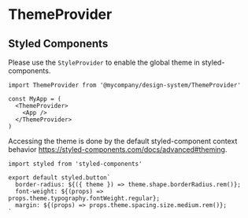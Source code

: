 
<Meta title="Helper/ThemeProvider" />

# ThemeProvider

## Styled Components

Please use the `StyleProvider` to enable the global theme in styled-components.

```tsx
import ThemeProvider from '@mycompany/design-system/ThemeProvider'

const MyApp = (
  <ThemeProvider>
    <App />
  </ThemeProvider>
)
```

Accessing the theme is done by the default styled-component context behavior https://styled-components.com/docs/advanced#theming.

```tsx
import styled from 'styled-components'

export default styled.button`
  border-radius: ${({ theme }) => theme.shape.borderRadius.rem()};
  font-weight: ${(props) => props.theme.typography.fontWeight.regular};
  margin: ${(props) => props.theme.spacing.size.medium.rem()};
`
```
